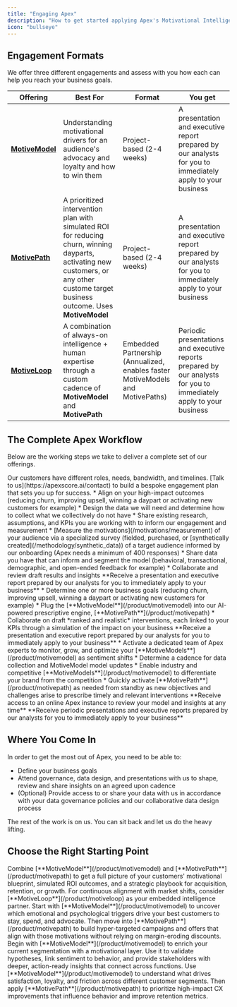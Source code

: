 ```yaml
---
title: "Engaging Apex"
description: "How to get started applying Apex's Motivational Intelligence"
icon: "bullseye"
---
```



## Engagement Formats
We offer three different engagements and assess with you how each can help you reach your business goals.

| Offering      | Best For                            | Format                       | You get |
|---------------|-------------------------------------|------------------------------|---------|
| [**MotiveModel**](/product/motivemodel)   | Understanding motivational drivers for an audience's advocacy and loyalty and how to win them | Project-based (2-4 weeks)               | A presentation and executive report prepared by our analysts for you to immediately apply to your business | 
| [**MotivePath**](/product/motivepath)    | A prioritized intervention plan with simulated ROI for reducing churn, winning dayparts, activating new customers, or any other custome target business outcome. Uses **MotiveModel** | Project-based (2-4 weeks)                | A presentation and executive report prepared by our analysts for you to immediately apply to your business |
| [**MotiveLoop**](/product/motiveloop)    | A combination of always-on intelligence + human expertise through a custom cadence of **MotiveModel** and **MotivePath**  | Embedded Partnership (Annualized, enables faster MotiveModels and MotivePaths) | Periodic presentations and executive reports prepared by our analysts for you to immediately apply to your business |


## The Complete Apex Workflow

Below are the working steps we take to deliver a complete set of our offerings. 

<Note>
Our customers have different roles, needs, bandwidth, and timelines. [Talk to us](https://apexscore.ai/contact) to build a bespoke engagement plan that sets you up for success.
</Note>

<Steps>
  <Step title="Onboarding">
    * Align on your high-impact outcomes (reducing churn, improving upsell, winning a daypart or activating new customers for example)
    * Design the data we will need and determine how to collect what we collectively do not have
    * Share existing research, assumptions, and KPIs you are working with to inform our engagement and measurement
  </Step>
  <Step title="Profile Motivations with MotiveModel">
      * [Measure the motivations](/motivations/measurement) of your audience via a specialized survey (fielded, purchased, or [synthetically created](/methodology/synthetic_data)) of a target audience informed by our onboarding (Apex needs a minimum of 400 responses)
      * Share data you have that can inform and segment the model (behavioral, transactional, demographic, and open-ended feedback for example)
      * Collaborate and review draft results and insights
      <Check>
        **Receive a presentation and executive report prepared by our analysts for you to immediately apply to your business**
      </Check>
  </Step>
  <Step title="Prescribe Action with MotivePath">
    * Determine one or more business goals (reducing churn, improving upsell, winning a daypart or activating new customers for example)
    * Plug the [**MotiveModel**](/product/motivemodel) into our AI-powered prescriptive engine, [**MotivePath**](/product/motivepath)
    * Collaborate on draft *ranked and realistic* interventions, each linked to your KPIs through a simulation of the impact on your business
    <Check>
      **Receive a presentation and executive report prepared by our analysts for you to immediately apply to your business**
    </Check>
  </Step>
  <Step title="Measure and Evolve with MotiveLoop">
    * Activate a dedicated team of Apex experts to monitor, grow, and optimize your [**MotiveModels**](/product/motivemodel) as sentiment shifts
    * Determine a cadence for data collection and MotiveModel model updates
    * Enable industry and competitive [**MotiveModels**](/product/motivemodel) to differentiate your brand from the competition
    * Quickly activate [**MotivePath**](/product/motivepath) as needed from standby as new objectives and challenges arise to prescribe timely and relevant interventions
    <Check>
      **Receive access to an online Apex instance to review your model and insights at any time**
      **Receive periodic presentations and executive reports prepared by our analysts for you to immediately apply to your business**
    </Check>
  </Step>
</Steps>

## Where You Come In

In order to get the most out of Apex, you need to be able to:

* Define your business goals
* Attend governance, data design, and presentations with us to shape, review and share insights on an agreed upon cadence
* (Optional) Provide access to or share your data with us in accordance with your data governance policies and our collaborative data design process

The rest of the work is on us. You can sit back and let us do the heavy lifting.



## Choose the Right Starting Point

<Tabs>
  <Tab title="Execs and Strategy Builders">
    Combine [**MotiveModel**](/product/motivemodel) and [**MotivePath**](/product/motivepath) to get a full picture of your customers' motivational blueprint, simulated ROI outcomes, and a strategic playbook for acquisition, retention, or growth. For continuous alignment with market shifts, consider [**MotiveLoop**](/product/motiveloop) as your embedded intelligence partner.
  </Tab>
  <Tab title="Marketers">
    Start with [**MotiveModel**](/product/motivemodel) to uncover which emotional and psychological triggers drive your best customers to stay, spend, and advocate. Then move into [**MotivePath**](/product/motivepath) to build hyper-targeted campaigns and offers that align with those motivations without relying on margin-eroding discounts.
  </Tab>
  <Tab title="Research & Insights">
    Begin with [**MotiveModel**](/product/motivemodel) to enrich your current segmentation with a motivational layer. Use it to validate hypotheses, link sentiment to behavior, and provide stakeholders with deeper, action-ready insights that connect across functions.
  </Tab>
  <Tab title="CX Pros">
    Use [**MotiveModel**](/product/motivemodel) to understand what drives satisfaction, loyalty, and friction across different customer segments. Then apply [**MotivePath**](/product/motivepath) to prioritize high-impact CX improvements that influence behavior and improve retention metrics.
  </Tab>
</Tabs>